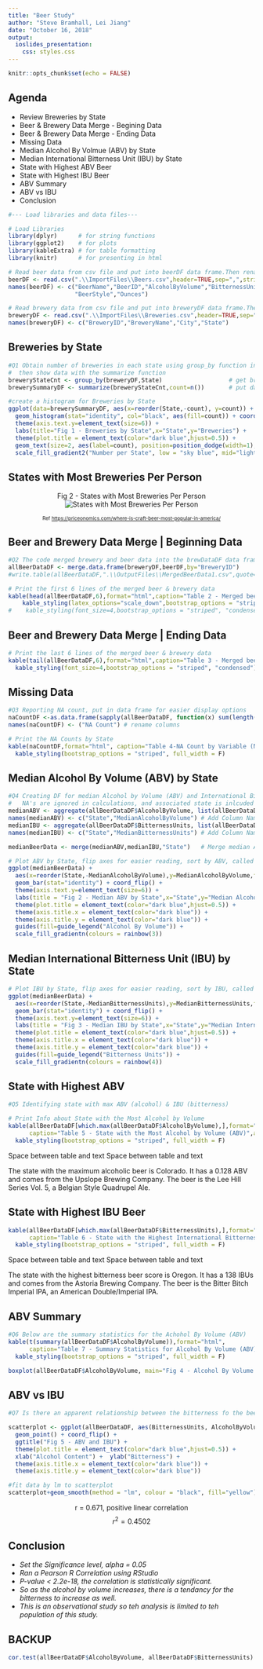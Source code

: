 ```yaml
---
title: "Beer Study"
author: "Steve Bramhall, Lei Jiang"
date: "October 16, 2018"
output: 
  ioslides_presentation:
    css: styles.css
---
```


```r
knitr::opts_chunk$set(echo = FALSE)
```

## Agenda

- Review Breweries by State
- Beer & Brewery Data Merge - Begining Data
- Beer & Brewery Data Merge - Ending Data
- Missing Data
- Median Alcohol By Volmue (ABV) by State
- Median International Bitterness Unit (IBU) by State
- State with Highest ABV Beer
- State with Highest IBU Beer
- ABV Summary
- ABV vs IBU
- Conclusion

```r

#--- Load libraries and data files---

# Load Libraries
library(dplyr)      # for string functions
library(ggplot2)    # for plots
library(kableExtra) # for table formatting
library(knitr)      # for presenting in html
```

```r

# Read beer data from csv file and put into beerDF data frame.Then rename columns to be more readable.
beerDF <- read.csv(".\\ImportFiles\\Beers.csv",header=TRUE,sep=",",stringsAsFactors = TRUE, encoding = "UTF-8")
names(beerDF) <- c("BeerName","BeerID","AlcoholByVolume","BitternessUnits","BreweryID",
                   "BeerStyle","Ounces")                                                                       # rename table columns

# Read brewery data from csv file and put into breweryDF data frame.Then rename columns to be more readable.
breweryDF <- read.csv(".\\ImportFiles\\Breweries.csv",header=TRUE,sep=",",stringsAsFactors = FALSE)
names(breweryDF) <- c("BreweryID","BreweryName","City","State")                                                # rename table columns
```

## Breweries by State

```r

#Q1 Obtain number of breweries in each state using group_by function in library dplyr,
#  then show data with the summarize function
breweryStateCnt <- group_by(breweryDF,State)                   # get brewery count by state
brewerySummaryDF <- summarize(breweryStateCnt,count=n())       # put data into a dataframe for easier manipulation

#create a histogram for Breweries by State
ggplot(data=brewerySummaryDF, aes(x=reorder(State,-count), y=count)) + 
  geom_histogram(stat="identity", col="black", aes(fill=count)) + coord_flip()+             # make horizontal plot
  theme(axis.text.y=element_text(size=6)) +                                                 # decrease axis font
  labs(title="Fig 1 - Breweries by State",x="State",y="Breweries") +                                                           # add axes titles
  theme(plot.title = element_text(color="dark blue",hjust=0.5)) +                           # format main title
  geom_text(size=2, aes(label=count), position=position_dodge(width=1), hjust=-1.0) +       # format plot text data
  scale_fill_gradient2("Number per State", low = "sky blue", mid="light blue", high = "blue", midpoint=20) # set color scheme
```

## States with Most Breweries Per Person
<center>
Fig 2 - States with Most Breweries Per Person
![States with Most Breweries Per Person](.\\ImportFiles\\rsz_statesmostbreweriesperperson2.jpg)


<font size="1">Ref <https://priceonomics.com/where-is-craft-beer-most-popular-in-america/></font>
</center>

## Beer and Brewery Data Merge | Beginning Data {.smaller}

```r
#Q2 The code merged brewery and beer data into the brewDataDF data frame
allBeerDataDF <- merge.data.frame(breweryDF,beerDF,by="BreweryID")
#write.table(allBeerDataDF,".\\OutputFiles\\MergedBeerData1.csv",quote=FALSE,sep=',',row.names=FALSE)

# Print the first 6 lines of the merged beer & brewery data
kable(head(allBeerDataDF,6),format="html",caption="Table 2 - Merged beer and brewery data (BEGINNING OF DATA)",align='c',row.names = F) %>%
    kable_styling(latex_options="scale_down",bootstrap_options = "striped")
#    kable_styling(font_size=4,bootstrap_options = "striped", "condensed")
```

## Beer and Brewery Data Merge | Ending Data {.smaller}
```r
# Print the last 6 lines of the merged beer & brewery data
kable(tail(allBeerDataDF,6),format="html",caption="Table 3 - Merged beer and brewery data (END OF DATA)",align='c', row.names = F) %>%
  kable_styling(font_size=4,bootstrap_options = "striped", "condensed")
```

## Missing Data
```r
#Q3 Reporting NA count, put in data frame for easier display options
naCountDF <-as.data.frame(sapply(allBeerDataDF, function(x) sum(length(which(is.na(x))))))
names(naCountDF) <- ("NA Count") # rename columns

# Print the NA Counts by State
kable(naCountDF,format="html", caption="Table 4-NA Count by Variable (NA=blanks)",align='c') %>% 
  kable_styling(bootstrap_options = "striped", full_width = F)
```

## Median Alcohol By Volume (ABV) by State
```r
#Q4 Creating DF for median Alcohol by Volume (ABV) and International Bitterness Units (IBU)
#   NA's are ignored in calculations, and associated state is inlcuded in the data frame
medianABV <- aggregate(allBeerDataDF$AlcoholByVolume, list(allBeerDataDF$State), median, na.rm=TRUE)
names(medianABV) <- c("State","MedianAlcoholByVolume") # Add Column Names
medianIBU <- aggregate(allBeerDataDF$BitternessUnits, list(allBeerDataDF$State), median, na.rm=TRUE)
names(medianIBU) <- c("State","MedianBitternessUnits") # Add Column Names

medianBeerData <- merge(medianABV,medianIBU,"State")   # Merge median ABV & IBU into one DF 

# Plot ABV by State, flip axes for easier reading, sort by ABV, called Figure 2.
ggplot(medianBeerData) + 
  aes(x=reorder(State,-MedianAlcoholByVolume),y=MedianAlcoholByVolume,fill=MedianAlcoholByVolume,na.omit=TRUE) +   
  geom_bar(stat="identity") + coord_flip() +                                                # make hoizontal plot
  theme(axis.text.y=element_text(size=6)) +                                                 # decrease axis font
  labs(title = "Fig 2 - Median ABV by State",x="State",y="Median Alcohol by Volume (ABV)") +# add axes titles
  theme(plot.title = element_text(color="dark blue",hjust=0.5)) +                           # format main title
  theme(axis.title.x = element_text(color="dark blue")) +                                   # format x title
  theme(axis.title.y = element_text(color="dark blue")) +                                   # format y title
  guides(fill=guide_legend("Alcohol By Volume")) +                                          # label legend
  scale_fill_gradientn(colours = rainbow(3))
```

## Median International Bitterness Unit (IBU) by State
```r
# Plot IBU by State, flip axes for easier reading, sort by IBU, called Figure 3.
ggplot(medianBeerData) + 
  aes(x=reorder(State,-MedianBitternessUnits),y=MedianBitternessUnits,fill=MedianBitternessUnits,na.omit=TRUE) +   
  geom_bar(stat="identity") + coord_flip() +                                                # make hoizontal plot
  theme(axis.text.y=element_text(size=6)) +                                                 # decrease axis font
  labs(title = "Fig 3 - Median IBU by State",x="State",y="Median International Bitternesss Units (IBU)") + # add axes titles
  theme(plot.title = element_text(color="dark blue",hjust=0.5)) +                           # format main title
  theme(axis.title.x = element_text(color="dark blue")) +                                   # format x title
  theme(axis.title.y = element_text(color="dark blue")) +                                   # format y title
  guides(fill=guide_legend("Bitterness Units")) +                                           # label legend
  scale_fill_gradientn(colours = rainbow(4))
```

## State with Highest ABV {.smaller}
```r
#Q5 Identifying state with max ABV (alcohol) & IBU (bitterness)

# Print Info about State with the Most Alcohol by Volume
kable(allBeerDataDF[which.max(allBeerDataDF$AlcoholByVolume),],format="html", 
      caption="Table 5 - State with the Most Alcohol by Volume (ABV)",align='c',row.names=F) %>% 
  kable_styling(bootstrap_options = "striped", full_width = F)
```
<div class=white>
Space between table and text
Space between table and text
</div>
<div class=black>
The state with the maximum alcoholic beer is Colorado. It has a 0.128 ABV and comes from the Upslope Brewing Company. The beer is the Lee Hill Series Vol. 5, a Belgian Style Quadrupel Ale.
</div>

## State with Highest IBU Beer {.smaller}
```r
kable(allBeerDataDF[which.max(allBeerDataDF$BitternessUnits),],format="html", 
      caption="Table 6 - State with the Highest International Bitterness Units (IBU)",align='c',row.names=F) %>% 
  kable_styling(bootstrap_options = "striped", full_width = F)
```
<div class=white>
Space between table and text
Space between table and text
</div>
<div class=black>
The state with the highest bitterness beer score is Oregon. It has a 138 IBUs and comes from the Astoria Brewing Company. The beer is the Bitter Bitch Imperial IPA, an American Double/Imperial IPA.
</div>

## ABV Summary
```r
#Q6 Below are the summary statistics for the Achohol By Volume (ABV)
kable(t(summary(allBeerDataDF$AlcoholByVolume)),format="html",                                          # used transpose function to get desired format
      caption="Table 7 - Summary Statistics for Alcohol By Volume (ABV)",align='c',row.names=F) %>% 
  kable_styling(bootstrap_options = "striped", full_width = F)

boxplot(allBeerDataDF$AlcoholByVolume, main="Fig 4 - Alcohol By Volume Boxplot", xlab="All ABV Data", ylab="ABV",col="lightblue")
```

## ABV vs IBU
```r
#Q7 Is there an apparent relationship between the bitterness fo the beer and its alcoholic content

scatterplot <- ggplot(allBeerDataDF, aes(BitternessUnits, AlcoholByVolume,col=AlcoholByVolume)) +
  geom_point() + coord_flip() +                                                             # make horizontal scatter plot
  ggtitle("Fig 5 - ABV and IBU") +                                                          # add title
  theme(plot.title = element_text(color="dark blue",hjust=0.5)) +                           # format main title
  xlab("Alcohol Content") +  ylab("Bitterness") +                                           # add axis labels
  theme(axis.title.x = element_text(color="dark blue")) +                                   # format x title
  theme(axis.title.y = element_text(color="dark blue"))                                     # format y title

#fit data by lm to scatterplot
scatterplot+geom_smooth(method = "lm", colour = "black", fill="yellow")
```
<center><div class="green">
r = 0.671, positive linear correlation
$$r^{2} = 0.4502$$
</div></center>

## Conclusion

- *Set the Significance level, alpha = 0.05*
- *Ran a Pearson R Correlation using RStudio*
- *P-value < 2.2e-18, the correlation is statistically significant.*
- *So as the alcohol by volume increases, there is a tendancy for the bitterness to increase as well.*
- *This is an observational study so teh analysis is limited to teh population of this study.*

## BACKUP
```r
cor.test(allBeerDataDF$AlcoholByVolume, allBeerDataDF$BitternessUnits)
```
